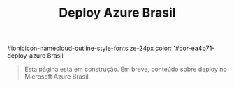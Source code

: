 ﻿---
title: Deploy Azure Brasil
sidebar_position: 7
description: Página em construção.
---

#ionicicon-namecloud-outline-style-fontsize-24px color: '#cor-ea4b71-deploy-azure Brasil

> Esta página está em construção. Em breve, conteúdo sobre deploy no Microsoft Azure Brasil.

